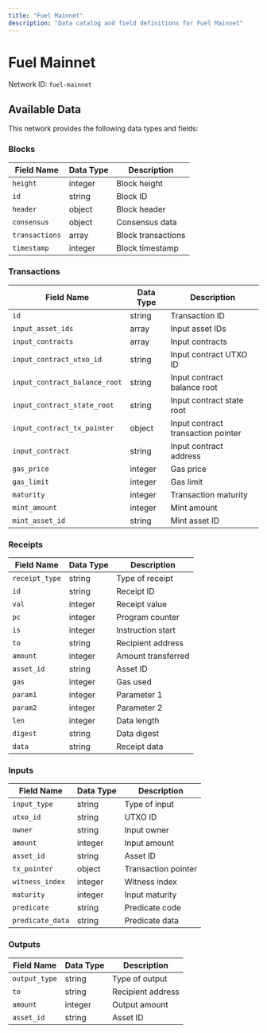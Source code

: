 ```yaml
---
title: "Fuel Mainnet"
description: "Data catalog and field definitions for Fuel Mainnet"
---
```


# Fuel Mainnet

Network ID: `fuel-mainnet`

## Available Data

This network provides the following data types and fields:

### Blocks

| Field Name | Data Type | Description |
|------------|-----------|-------------|
| `height` | integer | Block height |
| `id` | string | Block ID |
| `header` | object | Block header |
| `consensus` | object | Consensus data |
| `transactions` | array | Block transactions |
| `timestamp` | integer | Block timestamp |

### Transactions

| Field Name | Data Type | Description |
|------------|-----------|-------------|
| `id` | string | Transaction ID |
| `input_asset_ids` | array | Input asset IDs |
| `input_contracts` | array | Input contracts |
| `input_contract_utxo_id` | string | Input contract UTXO ID |
| `input_contract_balance_root` | string | Input contract balance root |
| `input_contract_state_root` | string | Input contract state root |
| `input_contract_tx_pointer` | object | Input contract transaction pointer |
| `input_contract` | string | Input contract address |
| `gas_price` | integer | Gas price |
| `gas_limit` | integer | Gas limit |
| `maturity` | integer | Transaction maturity |
| `mint_amount` | integer | Mint amount |
| `mint_asset_id` | string | Mint asset ID |

### Receipts

| Field Name | Data Type | Description |
|------------|-----------|-------------|
| `receipt_type` | string | Type of receipt |
| `id` | string | Receipt ID |
| `val` | integer | Receipt value |
| `pc` | integer | Program counter |
| `is` | integer | Instruction start |
| `to` | string | Recipient address |
| `amount` | integer | Amount transferred |
| `asset_id` | string | Asset ID |
| `gas` | integer | Gas used |
| `param1` | integer | Parameter 1 |
| `param2` | integer | Parameter 2 |
| `len` | integer | Data length |
| `digest` | string | Data digest |
| `data` | string | Receipt data |

### Inputs

| Field Name | Data Type | Description |
|------------|-----------|-------------|
| `input_type` | string | Type of input |
| `utxo_id` | string | UTXO ID |
| `owner` | string | Input owner |
| `amount` | integer | Input amount |
| `asset_id` | string | Asset ID |
| `tx_pointer` | object | Transaction pointer |
| `witness_index` | integer | Witness index |
| `maturity` | integer | Input maturity |
| `predicate` | string | Predicate code |
| `predicate_data` | string | Predicate data |

### Outputs

| Field Name | Data Type | Description |
|------------|-----------|-------------|
| `output_type` | string | Type of output |
| `to` | string | Recipient address |
| `amount` | integer | Output amount |
| `asset_id` | string | Asset ID |
